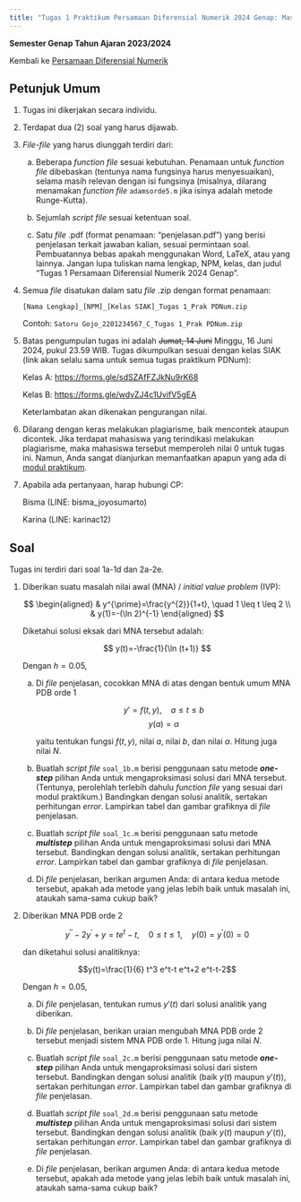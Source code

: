 ```yaml
---
title: "Tugas 1 Praktikum Persamaan Diferensial Numerik 2024 Genap: Masalah Nilai Awal PDB Numerik"
---
```


**Semester Genap Tahun Ajaran 2023/2024**

Kembali ke [Persamaan Diferensial Numerik](./pdnum2024genap.qmd)

## Petunjuk Umum

1. Tugas ini dikerjakan secara individu.

2. Terdapat dua (2) soal yang harus dijawab.

3. *File-file* yang harus diunggah terdiri dari:

    a. Beberapa *function file* sesuai kebutuhan. Penamaan untuk *function file* dibebaskan (tentunya nama fungsinya harus menyesuaikan), selama masih relevan dengan isi fungsinya (misalnya, dilarang menamakan *function file* `adamsorde5.m` jika isinya adalah metode Runge-Kutta).

    b. Sejumlah *script file* sesuai ketentuan soal.

    c. Satu *file* .pdf (format penamaan: "penjelasan.pdf") yang berisi penjelasan terkait jawaban kalian, sesuai permintaan soal. Pembuatannya bebas apakah menggunakan Word, LaTeX, atau yang lainnya. Jangan lupa tuliskan nama lengkap, NPM, kelas, dan judul "Tugas 1 Persamaan Diferensial Numerik 2024 Genap".

4. Semua *file* disatukan dalam satu *file* .zip dengan format penamaan:

    `[Nama Lengkap]_[NPM]_[Kelas SIAK]_Tugas 1_Prak PDNum.zip`

    Contoh: `Satoru Gojo_2201234567_C_Tugas 1_Prak PDNum.zip`

5. Batas pengumpulan tugas ini adalah ~~Jumat, 14 Juni~~ Minggu, 16 Juni 2024, pukul 23.59 WIB. Tugas dikumpulkan sesuai dengan kelas SIAK (link akan selalu sama untuk semua tugas praktikum PDNum):

    Kelas A: <https://forms.gle/sdSZAfFZJkNu9rK68>

    Kelas B: <https://forms.gle/wdvZJ4c1UvifV5gEA>

    Keterlambatan akan dikenakan pengurangan nilai.

6. Dilarang dengan keras melakukan plagiarisme, baik mencontek ataupun dicontek. Jika terdapat mahasiswa yang terindikasi melakukan plagiarisme, maka mahasiswa tersebut memperoleh nilai 0 untuk tugas ini. Namun, Anda sangat dianjurkan memanfaatkan apapun yang ada di [modul praktikum](./pdnum2024genap.qmd).

7. Apabila ada pertanyaan, harap hubungi CP:
    
    Bisma (LINE: bisma_joyosumarto)
    
    Karina (LINE: karinac12)

## Soal

Tugas ini terdiri dari soal 1a-1d dan 2a-2e.

1. Diberikan suatu masalah nilai awal (MNA) / *initial value problem* (IVP):

    $$
    \begin{aligned}
    & y^{\prime}=\frac{y^{2}}{1+t}, \quad 1 \leq t \leq 2 \\
    & y(1)=-(\ln 2)^{-1}
    \end{aligned}
    $$

    Diketahui solusi eksak dari MNA tersebut adalah:

    $$
    y(t)=-\frac{1}{\ln (t+1)}
    $$

    Dengan $h=0.05$,

    a. Di *file* penjelasan, cocokkan MNA di atas dengan bentuk umum MNA PDB orde 1

        $$y' = f(t,y), \quad a \le t \le b$$
        $$y(a) = \alpha$$

        yaitu tentukan fungsi $f(t,y)$, nilai $a$, nilai $b$, dan nilai $\alpha$. Hitung juga nilai $N$.

    b. Buatlah *script file* `soal_1b.m` berisi penggunaan satu metode ***one-step*** pilihan Anda untuk mengaproksimasi solusi dari MNA tersebut. (Tentunya, perolehlah terlebih dahulu *function file* yang sesuai dari modul praktikum.) Bandingkan dengan solusi analitik, sertakan perhitungan *error*. Lampirkan tabel dan gambar grafiknya di *file* penjelasan.

    c. Buatlah *script file* `soal_1c.m` berisi penggunaan satu metode ***multistep*** pilihan Anda untuk mengaproksimasi solusi dari MNA tersebut. Bandingkan dengan solusi analitik, sertakan perhitungan *error*. Lampirkan tabel dan gambar grafiknya di *file* penjelasan.

    d. Di *file* penjelasan, berikan argumen Anda: di antara kedua metode tersebut, apakah ada metode yang jelas lebih baik untuk masalah ini, ataukah sama-sama cukup baik?

2. Diberikan MNA PDB orde 2

    $$y^{\prime \prime}-2 y^{\prime}+y=t e^t-t, \quad 0 \leq t \leq 1, \quad y(0)=y^{\prime}(0)=0$$
    
    dan diketahui solusi analitiknya:

    $$y(t)=\frac{1}{6} t^3 e^t-t e^t+2 e^t-t-2$$

    Dengan $h=0.05$,

    a. Di *file* penjelasan, tentukan rumus $y'(t)$ dari solusi analitik yang diberikan.

    b. Di *file* penjelasan, berikan uraian mengubah MNA PDB orde 2 tersebut menjadi sistem MNA PDB orde 1. Hitung juga nilai $N$.

    c. Buatlah *script file* `soal_2c.m` berisi penggunaan satu metode ***one-step*** pilihan Anda untuk mengaproksimasi solusi dari sistem tersebut. Bandingkan dengan solusi analitik (baik $y(t)$ maupun $y'(t)$), sertakan perhitungan *error*. Lampirkan tabel dan gambar grafiknya di *file* penjelasan.

    d. Buatlah *script file* `soal_2d.m` berisi penggunaan satu metode ***multistep*** pilihan Anda untuk mengaproksimasi solusi dari sistem tersebut. Bandingkan dengan solusi analitik (baik $y(t)$ maupun $y'(t)$), sertakan perhitungan *error*. Lampirkan tabel dan gambar grafiknya di *file* penjelasan.

    e. Di *file* penjelasan, berikan argumen Anda: di antara kedua metode tersebut, apakah ada metode yang jelas lebih baik untuk masalah ini, ataukah sama-sama cukup baik?
